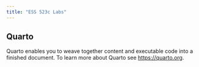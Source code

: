 ```yaml
---
title: "ESS 523c Labs"
---
```


## Quarto

Quarto enables you to weave together content and executable code into a finished document. To learn more about Quarto see <https://quarto.org>.
